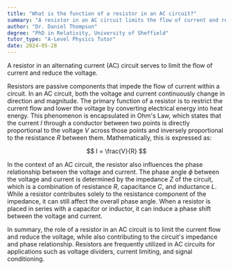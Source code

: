 ```yaml
---
title: "What is the function of a resistor in an AC circuit?"
summary: "A resistor in an AC circuit limits the flow of current and reduces the voltage."
author: "Dr. Daniel Thompson"
degree: "PhD in Relativity, University of Sheffield"
tutor_type: "A-Level Physics Tutor"
date: 2024-05-28
---
```


A resistor in an alternating current (AC) circuit serves to limit the flow of current and reduce the voltage.

Resistors are passive components that impede the flow of current within a circuit. In an AC circuit, both the voltage and current continuously change in direction and magnitude. The primary function of a resistor is to restrict the current flow and lower the voltage by converting electrical energy into heat energy. This phenomenon is encapsulated in Ohm's Law, which states that the current $I$ through a conductor between two points is directly proportional to the voltage $V$ across those points and inversely proportional to the resistance $R$ between them. Mathematically, this is expressed as:

$$
I = \frac{V}{R}
$$

In the context of an AC circuit, the resistor also influences the phase relationship between the voltage and current. The phase angle $\phi$ between the voltage and current is determined by the impedance $Z$ of the circuit, which is a combination of resistance $R$, capacitance $C$, and inductance $L$. While a resistor contributes solely to the resistance component of the impedance, it can still affect the overall phase angle. When a resistor is placed in series with a capacitor or inductor, it can induce a phase shift between the voltage and current.

In summary, the role of a resistor in an AC circuit is to limit the current flow and reduce the voltage, while also contributing to the circuit's impedance and phase relationship. Resistors are frequently utilized in AC circuits for applications such as voltage dividers, current limiting, and signal conditioning.
    
